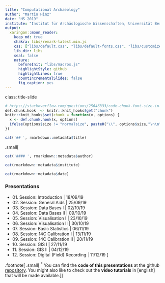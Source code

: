 ```yaml
---
title: "Computational Archaeology"
author: "Martin Hinz"
date: "HS 2019"
institute: "Institut für Archäologische Wissenschaften, Universität Bern"
output:
  xaringan::moon_reader:
    keep_md: true
    chakra: libs/remark-latest.min.js
    css: ["libs/default.css", "libs/default-fonts.css", "libs/customize.css"]
    lib_dir: libs
    seal: false
    nature:
      beforeInit: "libs/macros.js"
      highlightStyle: github
      highlightLines: true
      countIncrementalSlides: false
      fig_caption: yes
---
```

class: title-slide
```r
# https://stackoverflow.com/questions/25646333/code-chunk-font-size-in-rmarkdown-with-knitr-and-latex
def.chunk.hook  <- knitr::knit_hooks$get("chunk")
knitr::knit_hooks$set(chunk = function(x, options) {
  x <- def.chunk.hook(x, options)
  ifelse(options$size != "normalsize", paste0("\\", options$size,"\n\n", x, "\n\n \\normalsize"), x)
})
```

```r
cat('## ', rmarkdown::metadata$title)
```
.small[
```r
cat('#### ', rmarkdown::metadata$author)
```

```r
cat(rmarkdown::metadata$institute)
```

```r
cat(rmarkdown::metadata$date)
```

### Presentations

- 01\. Session: Introduction | 18/09/19
- 02\. Session: General Aids | 25/09/19
- 03\. Session: Data Bases I | 02/10/19
- 04\. Session: Data Bases II | 09/10/19
- 05\. Session: Visualisation I | 23/10/19
- 06\. Session: Visualisation II | 30/10/19
- 07\. Session: Basic Statistics | 06/11/19
- 08\. Session: 14C Calibration I | 13/11/19
- 09\. Session: 14C Calibration II | 20/11/19
- 10\. Session: GIS I | 27/11/19
- 11\. Session: GIS II | 04/12/19
- 12\. Session: Digital (Field) Recording | 11/12/19
]

.footnote[
.small[
<sup>\*</sup> You can find the **code of this presentations** at the [github repository](https://github.com/MartinHinz/ca_hs_2019). You might also like to check out the **video tutorials** in [english] that will be made available.
]
]
